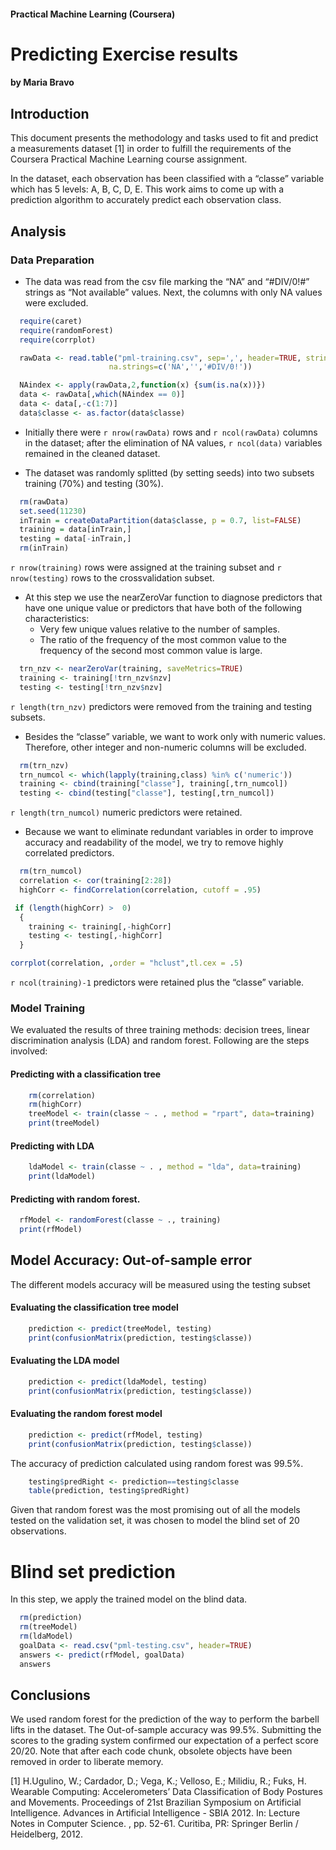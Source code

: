 #### Practical Machine Learning (Coursera)

# Predicting Exercise results
#### by Maria Bravo

## Introduction

This document presents the methodology and tasks used to fit and predict a measurements dataset [1] in order to fulfill the requirements of the Coursera Practical Machine Learning course assignment.

In the dataset, each observation has been classified with a "classe" variable which has 5 levels: A, B, C, D, E. This work aims to come up with a prediction algorithm to accurately predict each observation class.



## Analysis
### Data Preparation

- The data was read from the csv file marking the "NA" and "#DIV/0!#" strings as "Not available" values. Next, the columns with only NA values were excluded.

```r

  require(caret)
  require(randomForest)
  require(corrplot)

  rawData <- read.table("pml-training.csv", sep=',', header=TRUE, stringsAsFactors = FALSE,
                      na.strings=c('NA','','#DIV/0!'))

  NAindex <- apply(rawData,2,function(x) {sum(is.na(x))})
  data <- rawData[,which(NAindex == 0)]
  data <- data[,-c(1:7)]
  data$classe <- as.factor(data$classe)

```

- Initially there were `r nrow(rawData)` rows and `r ncol(rawData)` columns in the dataset; after the elimination of NA values, `r ncol(data)` variables remained in the cleaned dataset. 

- The dataset was randomly splitted (by setting seeds) into two subsets training (70%)  and testing (30%).

```r

  rm(rawData)
  set.seed(11230)
  inTrain = createDataPartition(data$classe, p = 0.7, list=FALSE)
  training = data[inTrain,]
  testing = data[-inTrain,]
  rm(inTrain)

```

`r nrow(training)` rows were assigned at the training subset and `r nrow(testing)` rows to the crossvalidation subset.

- At this step we use the nearZeroVar function to  diagnose predictors that have one unique value or predictors that have both of the following characteristics: 
  * Very few unique values relative to the number of samples.
  * The ratio of the frequency of the most common value to the frequency of the second most common value is large.

```r
  trn_nzv <- nearZeroVar(training, saveMetrics=TRUE)
  training <- training[!trn_nzv$nzv]
  testing <- testing[!trn_nzv$nzv]

```
`r length(trn_nzv)` predictors were removed from the training and testing subsets.

- Besides the "classe" variable, we want to work only with numeric values. Therefore, other integer and non-numeric columns will be excluded.

```r
  rm(trn_nzv)
  trn_numcol <- which(lapply(training,class) %in% c('numeric'))
  training <- cbind(training["classe"], training[,trn_numcol])
  testing <- cbind(testing["classe"], testing[,trn_numcol])

```
`r length(trn_numcol)` numeric predictors were retained.

- Because we want to eliminate redundant variables in order to improve accuracy and readability of the model, we try to remove highly correlated predictors.

```r
  rm(trn_numcol)
  correlation <- cor(training[2:28])
  highCorr <- findCorrelation(correlation, cutoff = .95)

 if (length(highCorr) >  0)
  {
    training <- training[,-highCorr]
    testing <- testing[,-highCorr]
  }

corrplot(correlation, ,order = "hclust",tl.cex = .5)
```

`r ncol(training)-1` predictors were retained plus the "classe" variable.


### Model Training

We evaluated the results of three training methods: decision trees, linear discrimination analysis (LDA) and random forest. Following are the steps involved:

#### Predicting with a classification tree
```r
    rm(correlation)
    rm(highCorr)
    treeModel <- train(classe ~ . , method = "rpart", data=training)
    print(treeModel)
```

#### Predicting with LDA
```r
    ldaModel <- train(classe ~ . , method = "lda", data=training)
    print(ldaModel)
```

#### Predicting with random forest.
```r
  rfModel <- randomForest(classe ~ ., training)                                                                                                                                                                                                                                                                                                                                                                                                                                                                                                                                                                                                                                                                                                                                                                                                                                                                                                                                                                                                                                                                                                                                                                                                                                                                                                                                                                                                                                                                                  
  print(rfModel)
```


## Model Accuracy: Out-of-sample error

The different models accuracy will be measured using the testing subset

#### Evaluating the classification tree model
```r
    prediction <- predict(treeModel, testing)
    print(confusionMatrix(prediction, testing$classe))
```

#### Evaluating the LDA model
```r
    prediction <- predict(ldaModel, testing)
    print(confusionMatrix(prediction, testing$classe))
```

#### Evaluating the random forest model
```r
    prediction <- predict(rfModel, testing)
    print(confusionMatrix(prediction, testing$classe))
```
         
The accuracy of prediction calculated using random forest was 99.5%. 

```r
    testing$predRight <- prediction==testing$classe
    table(prediction, testing$predRight)
```          

Given that random forest was the most promising out of all the models tested on the validation set, it was chosen to model the blind set of 20 observations.


# Blind set prediction

In this step, we apply the trained model on the blind data.

```r
  rm(prediction)
  rm(treeModel)
  rm(ldaModel)
  goalData <- read.csv("pml-testing.csv", header=TRUE)
  answers <- predict(rfModel, goalData)
  answers
```

## Conclusions

We used random forest for the prediction of the way to perform the barbell lifts in the dataset. The Out-of-sample accuracy was 99.5%. Submitting the scores to the grading system confirmed our expectation of a perfect score 20/20. Note that after each code chunk, obsolete objects have been removed in order to liberate memory.


[1] H.Ugulino, W.; Cardador, D.; Vega, K.; Velloso, E.; Milidiu, R.; Fuks, H. Wearable Computing: Accelerometers' Data Classification of Body Postures and Movements. Proceedings of 21st Brazilian Symposium on Artificial Intelligence. Advances in Artificial Intelligence - SBIA 2012. In: Lecture Notes in Computer Science. , pp. 52-61. Curitiba, PR: Springer Berlin / Heidelberg, 2012.
